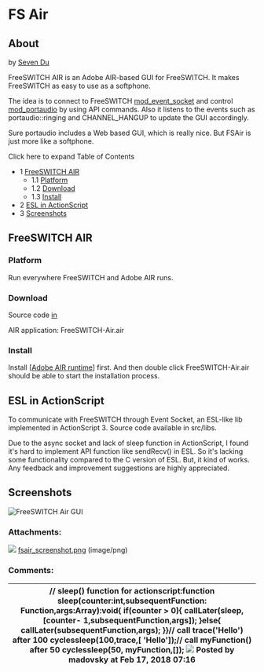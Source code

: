 
# FS Air 

 

## About

by [Seven Du](https://freeswitch.org/confluence/display/~seven)

FreeSWITCH AIR is an Adobe AIR-based GUI for FreeSWITCH. It makes FreeSWITCH as easy to use as a softphone.

The idea is to connect to FreeSWITCH [mod\_event\_socket](../../Modules/mod_event_socket_1048924.mdx#11-acl) and control [mod\_portaudio](../../Modules/mod_portaudio_9634724.mdx#about) by using API commands. Also it listens to the events such as portaudio::ringing and CHANNEL\_HANGUP to update the GUI accordingly.

Sure portaudio includes a Web based GUI, which is really nice. But FSAir is just more like a softphone.

Click here to expand Table of Contents

* 1 [FreeSWITCH AIR](#freeswitch-air)  
   * 1.1 [Platform](#platform)  
   * 1.2 [Download](#download)  
   * 1.3 [Install](#install)
* 2 [ESL in ActionScript](#esl-in-actionscript)
* 3 [Screenshots](#screenshots)

## FreeSWITCH AIR

### Platform

Run everywhere FreeSWITCH and Adobe AIR runs.

### Download

Source code [in](https://freeswitch.org/stash/projects/FS/repos/freeswitch-contrib/browse/seven/fsair)

AIR application: FreeSWITCH-Air.air

### Install

Install \[[Adobe AIR runtime](http://get.adobe.com/air/)\] first. And then double click FreeSWITCH-Air.air should be able to start the installation process.

## ESL in ActionScript

To communicate with FreeSWITCH through Event Socket, an ESL-like lib implemented in ActionScript 3\. Source code available in src/libs.

Due to the async socket and lack of sleep function in ActionScript, I found it's hard to implement API function like sendRecv() in ESL. So it's lacking some functionality compared to the C version of ESL. But, it kind of works. Any feedback and improvement suggestions are highly appreciated.

## Screenshots

![FreeSWITCH Air GUI](/attachments/13173094/13173104.png "FreeSWITCH Air GUI")

### Attachments:

![](/images/icons/bullet_blue.gif) [fsair\_screenshot.png](/attachments/13173094/13173104.png) (image/png)  

### Comments:

| // sleep() function for actionscript\:function sleep(counter\:int,subsequentFunction\: Function,args:Array)\:void\{  if(counter \> 0)\{  callLater(sleep,\[counter\- 1,subsequentFunction,args\]);  }else\{  callLater(subsequentFunction,args);  }}// call trace('Hello') after 100 cyclessleep(100,trace,\[ 'Hello'\]);// call myFunction() after 50 cyclessleep(50, myFunction,\[\]); ![](/images/icons/contenttypes/comment_16.png) Posted by madovsky at Feb 17, 2018 07:16 |
|---------------------------------------------------------------------------------------------------------------------------------------------------------------------------------------------------------------------------------------------------------------------------------------------------------------------------------------------------------------------------------------------------------------------------------------------------------------------------|


